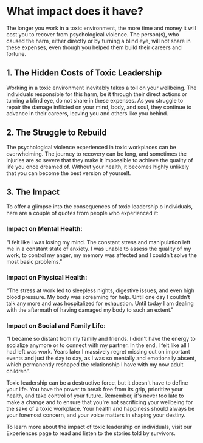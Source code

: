 # What impact does it have?

The longer you work in a toxic environment, the more time and money it will cost you to recover from psychological violence. The person(s), who caused the harm, either directly or by turning a blind eye, will not share in these expenses, even though you helped them build their careers and fortune.

## 1. The Hidden Costs of Toxic Leadership

Working in a toxic environment inevitably takes a toll on your wellbeing. The individuals responsible for this harm, be it through their direct actions or turning a blind eye, do not share in these expenses. As you struggle to repair the damage inflicted on your mind, body, and soul, they continue to advance in their careers, leaving you and others like you behind.

## 2. The Struggle to Rebuild

The psychological violence experienced in toxic workplaces can be overwhelming. The journey to recovery can be long, and sometimes the injuries are so severe that they make it impossible to achieve the quality of life you once dreamed of. Without your health, it becomes highly unlikely that you can become the best version of yourself.

## 3. The Impact

To offer a glimpse into the consequences of toxic leadership o individuals, here are a couple of quotes from people who experienced it:

### Impact on Mental Health:

"I felt like I was losing my mind. The constant stress and manipulation left me in a constant state of anxiety. I was unable to assess the quality of my work, to control my anger, my memory was affected and I couldn’t solve the most basic problems."

### Impact on Physical Health:

"The stress at work led to sleepless nights, digestive issues, and even high blood pressure. My body was screaming for help. Until one day I couldn’t talk any more and was hospitalized for exhaustion. Until today I am dealing with the aftermath of having damaged my body to such an extent."

### Impact on Social and Family Life:

"I became so distant from my family and friends. I didn't have the energy to socialize anymore or to connect with my partner. In the end, I felt like all I had left was work. Years later I massively regret missing out on important events and just the day to day, as I was so mentally and emotionally absent, which permanently reshaped the relationship I have with my now adult children”.

Toxic leadership can be a destructive force, but it doesn't have to define your life. You have the power to break free from its grip, prioritize your health, and take control of your future. Remember, it's never too late to make a change and to ensure that you're not sacrificing your wellbeing for the sake of a toxic workplace. Your health and happiness should always be your foremost concern, and your voice matters in shaping your destiny.

To learn more about the impact of toxic leadership on individuals, visit our Experiences page to read and listen to the stories told by survivors.
